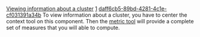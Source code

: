 [[Property:title|Viewing information about a cluster]]
[[Property:weight|1]]
[[Property:uuid|daff6cb5-89bd-4281-4c1e-cf031391a34b]]
To view information about a cluster, you have to center the context tool on this component. Then the [[Metrics tool|metric tool]]  will provide a complete set of measures that you will able to compute. 


{{seealso| '''See Also''' <br/>
[[Looking for a cluster|Looking for a cluster]]  <br/>
[[How to analyze a project]]  }}



